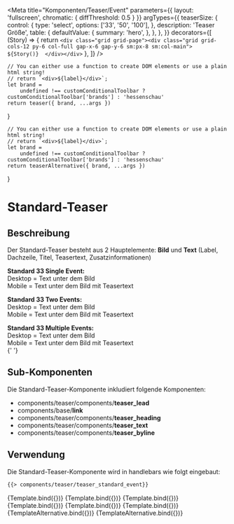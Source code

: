
<Meta
    title="Komponenten/Teaser/Event"
    parameters={{
        layout: 'fullscreen',
        chromatic: {
            diffThreshold: 0.5
        }
    }}
    argTypes={{
        teaserSize: {
            control: {
                type: 'select',
                options: ['33', '50', '100'],
            },
            description: 'Teaser Größe',
            table: {
                defaultValue: {
                    summary: 'hero',
                },
            },
        },
    }}
    decorators={[
        (Story) => {
            return `<div class="grid grid-page"><div class="grid grid-cols-12 py-6 col-full gap-x-6 gap-y-6 sm:px-8 sm:col-main">  
                ${Story()} 
                </div></div>`
        },
    ]}
/>

    // You can either use a function to create DOM elements or use a plain html string!
    // return `<div>${label}</div>`;
    let brand =
        undefined !== customConditionalToolbar ? customConditionalToolbar['brands'] : 'hessenschau'
    return teaser({ brand, ...args })
}

    // You can either use a function to create DOM elements or use a plain html string!
    // return `<div>${label}</div>`;
    let brand =
        undefined !== customConditionalToolbar ? customConditionalToolbar['brands'] : 'hessenschau'
    return teaserAlternative({ brand, ...args })
}

# Standard-Teaser

## Beschreibung

Der Standard-Teaser besteht aus 2 Hauptelemente: <b>Bild</b> und <b>Text</b> (Label, Dachzeile, Titel, Teasertext, Zusatzinformationen)

<b>Standard 33 Single Event:</b> <br />
Desktop = Text unter dem Bild <br />
Mobile = Text unter dem Bild mit Teasertext <br />

<b>Standard 33 Two Events:</b> <br />
Desktop = Text unter dem Bild <br />
Mobile = Text unter dem Bild mit Teasertext <br />

<b>Standard 33 Multiple Events:</b> <br />
Desktop = Text unter dem Bild <br />
Mobile = Text unter dem Bild mit Teasertext <br />{' '}

## Sub-Komponenten

Die Standard-Teaser-Komponente inkludiert folgende Komponenten:

<ul>
    <li>
        components/teaser/components/<b>teaser_lead</b>
    </li>
    <li>
        components/base/<b>link</b>
    </li>
    <li>
        components/teaser/components/<b>teaser_heading</b>
    </li>
    <li>
        components/teaser/components/<b>teaser_text</b>
    </li>
    <li>
        components/teaser/components/<b>teaser_byline</b>
    </li>
</ul>

## Verwendung

Die Standard-Teaser-Komponente wird in handlebars wie folgt eingebaut:

```html
{{> components/teaser/teaser_standard_event}}
```

<Preview withToolbar>
    <Story name="Standard 33 single event" args={teaser33SingleEventSerif.logicItem.includeModel}>
        {Template.bind({})}
    </Story>
    <Story name="Standard 33 two events" args={teaser33TwoEventsSerif.logicItem.includeModel}>
        {Template.bind({})}
    </Story>
    <Story
        name="Standard 33 multiple events"
        args={teaser33MultipleEventsSerif.logicItem.includeModel}
    >
        {Template.bind({})}
    </Story>
    <Story name="Standard 50 single event" args={teaser50SingleEventSerif.logicItem.includeModel}>
        {Template.bind({})}
    </Story>
    <Story name="Standard 100 single event" args={teaser100SingleEventSerif.logicItem.includeModel}>
        {Template.bind({})}
    </Story>
    <Story name="Standard 100 two events" args={teaser100TwoEventsSerif.logicItem.includeModel}>
        {Template.bind({})}
    </Story>
    <Story
        name="Alternative 100 single event"
        args={teaserAlternative100SingleEventSerif.logicItem.includeModel}
    >
        {TemplateAlternative.bind({})}
    </Story>
    <Story
        name="Alternative 100 two events"
        args={teaserAlternative100TwoEventsSerif.logicItem.includeModel}
    >
        {TemplateAlternative.bind({})}
    </Story>
</Preview>
